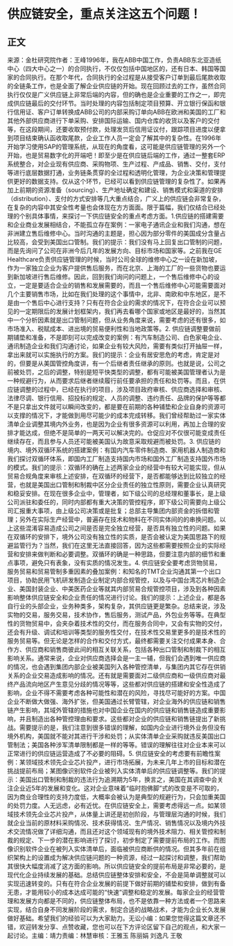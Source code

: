# 供应链安全，重点关注这五个问题！
## 正文
来源：金杜研究院作者：王峰1996年，我在ABB中国工作，负责ABB东北亚造纸中心（四大中心之一）的合同执行，不仅仅包括中国地区的，还有日本、韩国等国家的合同执行。在那个年代，合同执行的全过程是从接受客户订单到最后尾款收取的全链条工作，也是全面了解企业供应链的开始。现在回顾过去的工作，虽然合同执行仅仅是广义供应链上非常后端的内容，但的确也是企业重要的工作之一，即完成供应链最后的交付环节。当时处理的内容包括制定项目预算、开立银行保函和银行信用证、客户订单转换成ABB公司的内部采购订单向ABB在欧洲和美国的工厂和其他外部供应商进行下单采购、安排国际运输、国内仓库的收货以及客户的交付等，在这段期间，还要收取预付款，处理发货后信用证议付，跟踪项目进度以便拿到项目结束确认函收取尾款，企业工作人员一定会了解其中的复杂性。在1996年开始学习使用SAP的管理系统，从现在的角度看，这可能是供应链管理的另外一个开始，也是贸易数字化的开端吧！即至少是在供应链后端的工作，通过一整套ERP系统整合，对企业现有供应商、采购物项、生产过程、产成品、销售、交付，支付等进行底层数据打通，业务链条贯穿的全过程和透明化管理，为企业决策和管理提供更好的数据支持。仅从这个环节，已经可以看到供应链管理的复杂性了。如果再加上前期的资源准备（sourcing）、生产地址确定和建设、销售模式和渠道的安排（distribution）、支付的方式安排等几大重点结合，广义上的供应链会非常复杂，在复杂的内容中其安全性考量也会体现在方方面面。限于篇幅，我们仅结合已经处理的个别具体事情，来探讨一下供应链安全的重点考虑方面。1.供应链的搭建需要和企业商业发展相结合，不能孤立存在案例：一家电子通讯企业和我们沟通，想在非洲建立售后维修中心。当时沟通的主题是，担心因为部分零件的美国成分含量占比较高，会受到美国出口管制。我们的提示：我们没有马上回复出口管制的问题，而是先询问了公司在非洲今后几年的发展方向、目标市场和国家等。之前我在GE Healthcare负责供应链管理的时候，当时公司全球的维修中心之一设在新加坡，作为一家独立企业为客户提供售后服务，而在北京、上海的工厂的一些货物也要运到新加坡进行售后维修。因此，回到我们询问的问题上，一个售后维修中心的设立，一定是要适合企业的销售和发展需要的，而且一个售后维修中心可能需要面对几个主要销售市场，比如在我们处理的这个事情中，北非、南欧和中东地区，是不是由一个售后中心进行支持？只有在符合企业的需求的情况下，在符合企业可以预见的一定期限后的发展计划框架内，我们再去看哪个国家或地区是最好的，当然其中一个分析因素就是出口管制问题，但从业务角度来说，需要考虑的还有很多，如市场准入、税赋成本、进出境的贸易便利性和当地政策等。2. 供应链调整要做前期铺垫和准备，不是即刻可以完成改变的案例：有汽车制造公司、白色家电企业、通讯制造企业和我们沟通讨论，如果企业有较大风险，需要有类似打开抽屉一样，拿出来就可以实施执行的方案。我们的提示：企业有居安思危的考虑，肯定是对的，但要是从美国管控角度讲，有一个后继者责任继承的原则。也就是说，公司之前被处罚，之后的调整，特别是短平快类型的调整，都有可能被美国管理者认为是一种规避行为，从而要求后继者继续履行前任要承担的责任和处罚等。而且，在供应链调整的过程中，已经在执行的项目，涉及项目政府审核、供应商选择和审核、法律尽调、银行信用、招投标的规定、人员的调整、违约责任、品牌的保护等等都不是只拿出文件就可以瞬间改变的，都是要在前期的各种铺垫和企业自身的资源可以支撑的情况下，才能做到用尽可能少的成本完成转移。我们曾经帮助过一家实体清单企业调整其境内外业务，也是因为企业有很多资源可以利用，再加上合理的安排才能达成，但绝不是简单的一两天可以解决完的。仓促应对不仅很可能变成责任继续存在，而且参与人员还可能被美国认为故意采取规避而被处罚。3. 供应链的境内、境外双循环系统的搭建案例：有国内汽车零件制造商、家用机器人制造商和我们探讨双循环体系，即国内工厂制造支持国内市场和国外工厂制造支持国外市场的模式。我们的提示：双循环的确在上述两家企业的经营中有较大可能实现，但从贸易合规角度来审核上述安排，在双循环的经营下，是否都能够达到比较独立的经营，也就是美国出口管制和制裁中区分企业责任的独立性原则，需要企业认真研究和稳妥安排。在现在很多企业中，管理者，如下级公司的总经理和董事长，是上级公司派驻和委任的，同时内部都有重大决策的管控程序，即下级公司需要向上级公司汇报重大事项，由上级公司决策或是批复；总部主导集团内部资金的拆借和管理；另外在实际生产经营中，普遍存在技术和物料在不同实体间的的串换问题。以上这些混淆容易造成公司之间是否是完全独立经营，是否具有独立性的问题。如果在双循环的安排下，境外公司没有独立性的实质，是否会被认定为美国思路下的规避监管行为？当然，我们在这里无法直接回答，因为这些都需要按照企业的实际经营和安排来做判断和必要调整。双循环的确是一种思路，但要注意内部的细节和重点事项，避免只有表象，没有实质的情况发生。4. 供应链安全要考虑货物贸易，服务贸易和贸易管制多重因素的叠加案例：和知名的TMT企业沟通其第一个出口项目，协助民用飞机研发制造企业制定内部合规管控，以及与中国台湾芯片制造企业、美国封装企业、中美医药企业等就其内部贸易合规管控项目，涉及到各种因素影响整体供应链安全和企业责任的情况进行讨论。我们的提示：上述企业，都是各自行业的头部企业，业务种类多，架构复杂，其供应链更是繁杂。总结来说，涉及实物的交易，服务交易，技术协作，售后服务，测试产品，外包业务等等。在典型性的货物贸易中，会夹杂着技术性的交付，而在服务合同中，又会有实物的交付，还会有升级、调试和培训等类型的服务性交付，在技术性交易里更多的是技术性的服务贸易等。但无论是怎样的合作和交付方式，最终都需要关注交付成果本身、合作方、供应商和销售商彼此间的相互关联关系，包括各种出口管制和制裁下的相互影响关系。通常来说，企业对供应商选择会是一主一辅，但我们会遇到唯一供应商的情况，也会遇到集团内部企业被美国列入各种管控清单，与集团内其它存在供销关系的企业交易造成影响的情况。还有就是需要面对二级供应商和一级供应商对最终产品流向地区产生意见分歧的情况等等，这些都对供应链的搭建和安全性造成了影响，企业不得不需要考虑各种可能性和潜在的风险，寻找尽可能好的方案。中国企业不断做大做强、海外扩张，但美国通过长臂管辖，对企业海外的供应链和销售链产生影响，其域外管辖的措施也对中国企业在国内的供应链和销售链造成重要影响，并且制造出各种管控理由和要求。这些都对企业的供应链和销售链提出了新挑战。需要提示的是，我们注意到很多错误的理解，如国内企业进行境外业务但没有境外机构，美国就不能对其进行干涉和处罚；从实体清单企业采购就违反美国出口管制法；美国各种涉军清单限制都是一样的等等。错误的理解往往对企业本来可以正常进行的供应链运营造成了不必要的阻碍。5. 供应链安全的考虑要有前瞻性案例：某领域技术领先企业芯片投产，进行市场拓展，为未来几年上市的目标和潜在挑战提前布局；某图像识别软件企业被列入实体清单后的供应链调整等。我们的提示：美国出口管制和制裁的违法行为追溯期为5年，换言之，美国在其调查中会关注企业近5年的发展和变化。这对企业意味着“临时抱佛脚”式的改变是不可取的，因为商业合理性的支持力度低，大概率会被认为是典型的规避行为，只会加重美国的处罚力度。人无远虑，必有近忧。在供应链安全上，需要考虑得远一点。如某领域技术领先企业芯片投产，从体量上讲还是初创阶段，与管理层沟通的时候，我们就企业当前的原材料采购情况、技术获得情况、生产情况、销售情况以及境内外技术交流情况做了详细沟通，而且还对这个领域现有的境外技术阻力、相关管控和制裁的规定、下一步的潜在影响进行了探讨，初步制定了需要提前布局的工作。而图像识别软件企业在被列入实体清单后，面临被供应商断供的情况。但其多年前在组织架构上的设置成为解决供应链问题的一种资源，经过一起探讨和调整，我们帮助其很快大幅度消减了这方面的影响。所以供应链安全的提前布局是非常必要的，是现代化企业持续发展的基础。总结供应链整体安排和安全，不会是简单调整就可以实现迅速转变的。只有在符合企业发展的前提下做好前期的铺垫和安排，做到有备无患，才能用较小的成本达成可能的“快速”调整和稳定的发展。每家企业的经营管理和发展方向都是不同的，供应链整体布局，也不是依靠一种方法或者一个思路来实现，结合自身不同发展阶段的需求，制定合适的战略战术，才能为企业长久发展做好基础。希望我们的经验可以为大家助力。无讼小编：如果您觉得这篇文章还不错，欢迎转发分享、点赞收藏，您也可以在下方评论区留下自己的观点，和大家一起讨论。主编：靖力责编：林慧审核：王雅玉 陈丽娟 刘逸凡 王敬